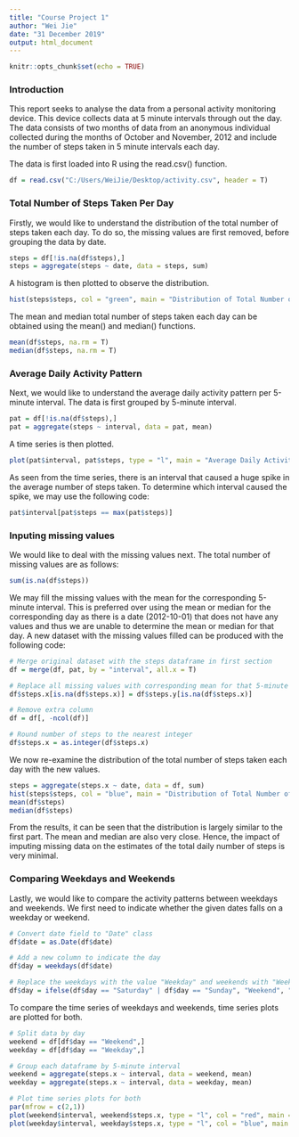 ---
title: "Course Project 1"
author: "Wei Jie"
date: "31 December 2019"
output: html_document
---

```{r setup, include=FALSE}
knitr::opts_chunk$set(echo = TRUE)
```

### Introduction

This report seeks to analyse the data from a personal activity monitoring device. This device collects data at 5 minute intervals through out the day. The data consists of two months of data from an anonymous individual collected during the months of October and November, 2012 and include the number of steps taken in 5 minute intervals each day.

The data is first loaded into R using the read.csv() function.

```{r load}
df = read.csv("C:/Users/WeiJie/Desktop/activity.csv", header = T)
```

### Total Number of Steps Taken Per Day

Firstly, we would like to understand the distribution of the total number of steps taken each day. To do so, the missing values are first removed, before grouping the data by date.

```{r group}
steps = df[!is.na(df$steps),]
steps = aggregate(steps ~ date, data = steps, sum)
```

A histogram is then plotted to observe the distribution.

```{r hist}
hist(steps$steps, col = "green", main = "Distribution of Total Number of Steps Taken Each Day", xlab = "Total Number of Steps Taken Each Day")
```

The mean and median total number of steps taken each day can be obtained using the mean() and median() functions.

```{r summary}
mean(df$steps, na.rm = T)
median(df$steps, na.rm = T)
```

### Average Daily Activity Pattern

Next, we would like to understand the average daily activity pattern per 5-minute interval. The data is first grouped by 5-minute interval.

```{r pattern}
pat = df[!is.na(df$steps),]
pat = aggregate(steps ~ interval, data = pat, mean)
```

A time series is then plotted.

```{r time series}
plot(pat$interval, pat$steps, type = "l", main = "Average Daily Activity by 5-minute Intervals", xlab = "5-minute Intervals", ylab = "Average Number of Steps Taken")
```

As seen from the time series, there is an interval that caused a huge spike in the average number of steps taken. To determine which interval caused the spike, we may use the following code:

```{r max interval}
pat$interval[pat$steps == max(pat$steps)]
```

### Inputing missing values

We would like to deal with the missing values next. The total number of missing values are as follows:

```{r missing total}
sum(is.na(df$steps))
```

We may fill the missing values with the mean for the corresponding 5-minute interval. This is preferred over using the mean or median for the corresponding day as there is a date (2012-10-01) that does not have any values and thus we are unable to determine the mean or median for that day. A new dataset with the missing values filled can be produced with the following code:

```{r new dataset}
# Merge original dataset with the steps dataframe in first section
df = merge(df, pat, by = "interval", all.x = T)

# Replace all missing values with corresponding mean for that 5-minute interval
df$steps.x[is.na(df$steps.x)] = df$steps.y[is.na(df$steps.x)]

# Remove extra column
df = df[, -ncol(df)]

# Round number of steps to the nearest integer
df$steps.x = as.integer(df$steps.x)
```

We now re-examine the distribution of the total number of steps taken each day with the new values.

```{r re-examine}
steps = aggregate(steps.x ~ date, data = df, sum)
hist(steps$steps, col = "blue", main = "Distribution of Total Number of Steps Taken Each Day (With Missing Data Filled)", xlab = "Total Number of Steps Taken Each Day")
mean(df$steps)
median(df$steps)
```

From the results, it can be seen that the distribution is largely similar to the first part. The mean and median are also very close. Hence, the impact of imputing missing data on the estimates of the total daily number of steps is very minimal.

### Comparing Weekdays and Weekends

Lastly, we would like to compare the activity patterns between weekdays and weekends. We first need to indicate whether the given dates falls on a weekday or weekend.

```{r day}
# Convert date field to "Date" class
df$date = as.Date(df$date)

# Add a new column to indicate the day
df$day = weekdays(df$date)

# Replace the weekdays with the value "Weekday" and weekends with "Weekend"
df$day = ifelse(df$day == "Saturday" | df$day == "Sunday", "Weekend", "Weekday")
```

To compare the time series of weekdays and weekends, time series plots are plotted for both.

```{r plots}
# Split data by day
weekend = df[df$day == "Weekend",]
weekday = df[df$day == "Weekday",]

# Group each dataframe by 5-minute interval
weekend = aggregate(steps.x ~ interval, data = weekend, mean)
weekday = aggregate(steps.x ~ interval, data = weekday, mean)

# Plot time series plots for both
par(mfrow = c(2,1))
plot(weekend$interval, weekend$steps.x, type = "l", col = "red", main = "Weekend", xlab = "Interval", ylab = "Number of Steps")
plot(weekday$interval, weekday$steps.x, type = "l", col = "blue", main = "Weekday", xlab = "Interval", ylab = "Number of Steps")
```
